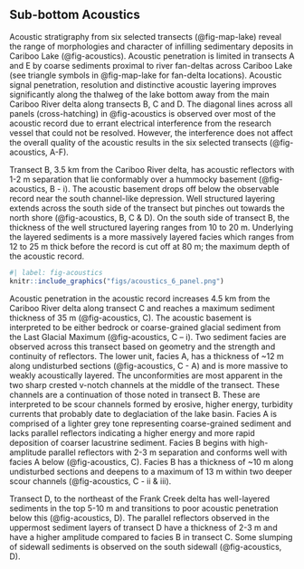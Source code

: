 ## Sub-bottom Acoustics

Acoustic stratigraphy from six selected transects (@fig-map-lake) reveal the range of morphologies and character of infilling sedimentary deposits in Cariboo Lake (@fig-acoustics). Acoustic penetration is limited in transects A and E by coarse sediments proximal to river fan-deltas across Cariboo Lake (see triangle symbols in @fig-map-lake for fan-delta locations). Acoustic signal penetration, resolution and distinctive acoustic layering improves significantly along the thalweg of the lake bottom away from the main Cariboo River delta along transects B, C and D. The diagonal lines across all panels (cross-hatching) in @fig-acoustics is observed over most of the acoustic record due to errant electrical interference from the research vessel that could not be resolved. However, the interference does not affect the overall quality of the acoustic results in the six selected transects (@fig-acoustics, A-F).

Transect B, 3.5 km from the Cariboo River delta, has acoustic reflectors with 1-2 m separation that lie conformably over a hummocky basement (@fig-acoustics, B - i). The acoustic basement drops off below the observable record near the south channel-like depression. Well structured layering extends across the south side of the transect but pinches out towards the north shore (@fig-acoustics, B, C & D). On the south side of transect B, the thickness of the well structured layering ranges from 10 to 20 m. Underlying the layered sediments is a more massively layered facies which ranges from 12 to 25 m thick before the record is cut off at 80 m; the maximum depth of the acoustic record. 

```r
#| label: fig-acoustics
knitr::include_graphics("figs/acoustics_6_panel.png")
```

Acoustic penetration in the acoustic record increases 4.5 km from the Cariboo River delta along transect C and reaches a maximum sediment thickness of 35 m (@fig-acoustics, C). The acoustic basement is interpreted to be either bedrock or coarse-grained glacial sediment from the Last Glacial Maximum (@fig-acoustics, C – i). Two sediment facies are observed across this transect based on geometry and the strength and continuity of reflectors. The lower unit, facies A, has a thickness of ~12 m along undisturbed sections (@fig-acoustics, C - A) and is more massive to weakly acoustically layered. The unconformities are most apparent in the two sharp crested v-notch channels at the middle of the transect. These channels are a continuation of those noted in transect B. These are interpreted to be scour channels formed by erosive, higher energy, turbidity currents that probably date to deglaciation of the lake basin. Facies A is comprised of a lighter grey tone representing coarse-grained sediment and lacks parallel reflectors indicating a higher energy and more rapid deposition of coarser lacustrine sediment. Facies B begins with high-amplitude parallel reflectors with 2-3 m separation and conforms well with facies A below (@fig-acoustics, C). Facies B has a thickness of ~10 m along undisturbed sections and deepens to a maximum of 13 m within two deeper scour channels (@fig-acoustics, C - ii & iii). 

Transect D, to the northeast of the Frank Creek delta has well-layered sediments in the top 5-10 m and transitions to poor acoustic penetration below this (@fig-acoustics, D). The parallel reflectors observed in the uppermost sediment layers of transect D have a thickness of 2-3 m and have a higher amplitude compared to facies B in transect C. Some slumping of sidewall sediments is observed on the south sidewall (@fig-acoustics, D).